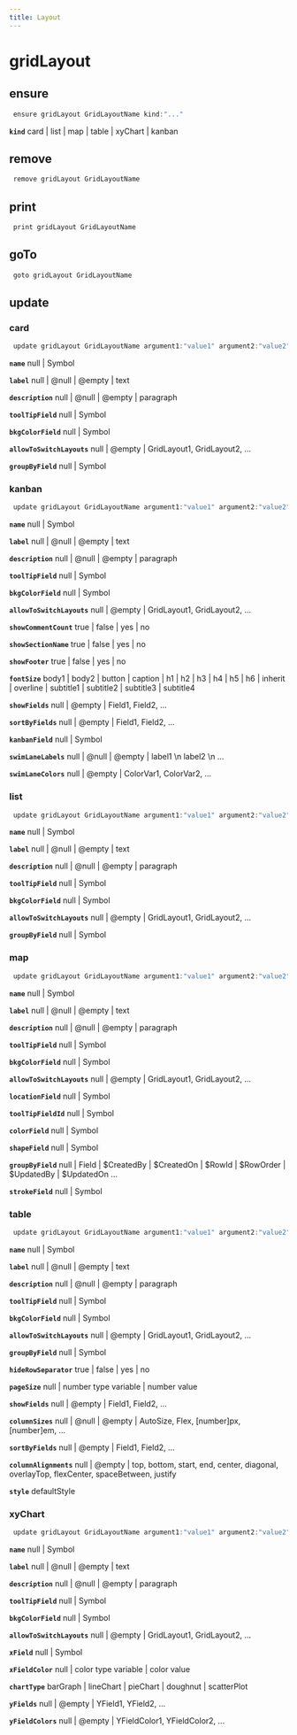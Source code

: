```yaml
---
title: Layout
---
```


# gridLayout

## ensure

```js filename="Terminal" copy
 ensure gridLayout GridLayoutName kind:"..."
```

**`kind`**
card | list | map | table | xyChart | kanban


## remove

```js filename="Terminal" copy
 remove gridLayout GridLayoutName
```


## print

```js filename="Terminal" copy
 print gridLayout GridLayoutName
```


## goTo


```js filename="Terminal" copy
 goto gridLayout GridLayoutName
```

## update

### card
```js filename="Terminal" copy
 update gridLayout GridLayoutName argument1:"value1" argument2:"value2"
```

**`name`**
null | Symbol

**`label`**
null | @null | @empty | text

**`description`**
null | @null | @empty | paragraph

**`toolTipField`**
null | Symbol

**`bkgColorField`**
null | Symbol

**`allowToSwitchLayouts`**
null | @empty | GridLayout1, GridLayout2, ...

**`groupByField`**
null | Symbol

### kanban
```js filename="Terminal" copy
 update gridLayout GridLayoutName argument1:"value1" argument2:"value2"
```

**`name`**
null | Symbol

**`label`**
null | @null | @empty | text

**`description`**
null | @null | @empty | paragraph

**`toolTipField`**
null | Symbol

**`bkgColorField`**
null | Symbol

**`allowToSwitchLayouts`**
null | @empty | GridLayout1, GridLayout2, ...

**`showCommentCount`**
true | false | yes | no

**`showSectionName`**
true | false | yes | no

**`showFooter`**
true | false | yes | no

**`fontSize`**
body1 | body2 | button | caption | h1 | h2 | h3 | h4 | h5 | h6 | inherit | overline | subtitle1 | subtitle2 | subtitle3 | subtitle4

**`showFields`**
null | @empty | Field1, Field2, ...

**`sortByFields`**
null | @empty | Field1, Field2, ...

**`kanbanField`**
null | Symbol

**`swimLaneLabels`**
null | @null | @empty | label1 \n label2 \n ...

**`swimLaneColors`**
null | @empty | ColorVar1, ColorVar2, ...

### list
```js filename="Terminal" copy
 update gridLayout GridLayoutName argument1:"value1" argument2:"value2"
```

**`name`**
null | Symbol

**`label`**
null | @null | @empty | text

**`description`**
null | @null | @empty | paragraph

**`toolTipField`**
null | Symbol

**`bkgColorField`**
null | Symbol

**`allowToSwitchLayouts`**
null | @empty | GridLayout1, GridLayout2, ...

**`groupByField`**
null | Symbol

### map
```js filename="Terminal" copy
 update gridLayout GridLayoutName argument1:"value1" argument2:"value2"
```

**`name`**
null | Symbol

**`label`**
null | @null | @empty | text

**`description`**
null | @null | @empty | paragraph

**`toolTipField`**
null | Symbol

**`bkgColorField`**
null | Symbol

**`allowToSwitchLayouts`**
null | @empty | GridLayout1, GridLayout2, ...

**`locationField`**
null | Symbol

**`toolTipFieldId`**
null | Symbol

**`colorField`**
null | Symbol

**`shapeField`**
null | Symbol

**`groupByField`**
null | Field | $CreatedBy | $CreatedOn | $RowId | $RowOrder | $UpdatedBy | $UpdatedOn ...

**`strokeField`**
null | Symbol

### table
```js filename="Terminal" copy
 update gridLayout GridLayoutName argument1:"value1" argument2:"value2"
```

**`name`**
null | Symbol

**`label`**
null | @null | @empty | text

**`description`**
null | @null | @empty | paragraph

**`toolTipField`**
null | Symbol

**`bkgColorField`**
null | Symbol

**`allowToSwitchLayouts`**
null | @empty | GridLayout1, GridLayout2, ...

**`groupByField`**
null | Symbol

**`hideRowSeparator`**
true | false | yes | no

**`pageSize`**
null | number type variable | number value

**`showFields`**
null | @empty | Field1, Field2, ...

**`columnSizes`**
null | @null | @empty | AutoSize, Flex, [number]px, [number]em, ...

**`sortByFields`**
null | @empty | Field1, Field2, ...

**`columnAlignments`**
null | @empty | top, bottom, start, end, center, diagonal, overlayTop, flexCenter, spaceBetween, justify

**`style`**
defaultStyle

### xyChart
```js filename="Terminal" copy
 update gridLayout GridLayoutName argument1:"value1" argument2:"value2"
```

**`name`**
null | Symbol

**`label`**
null | @null | @empty | text

**`description`**
null | @null | @empty | paragraph

**`toolTipField`**
null | Symbol

**`bkgColorField`**
null | Symbol

**`allowToSwitchLayouts`**
null | @empty | GridLayout1, GridLayout2, ...

**`xField`**
null | Symbol

**`xFieldColor`**
null | color type variable | color value

**`chartType`**
barGraph | lineChart | pieChart | doughnut | scatterPlot

**`yFields`**
null | @empty | YField1, YField2, ...

**`yFieldColors`**
null | @empty | YFieldColor1, YFieldColor2, ...


